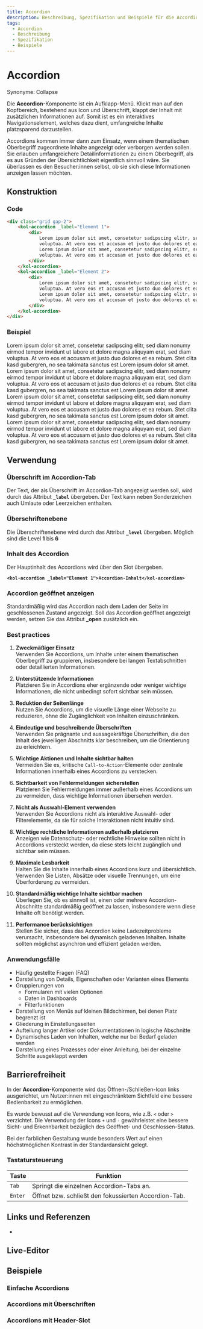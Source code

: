 ```yaml
---
title: Accordion
description: Beschreibung, Spezifikation und Beispiele für die Accordion-Komponente.
tags:
  - Accordion
  - Beschreibung
  - Spezifikation
  - Beispiele
---
```



# Accordion

Synonyme: Collapse

Die **Accordion**-Komponente ist ein Aufklapp-Menü. Klickt man auf den Kopfbereich, bestehend aus Icon und Überschrift, klappt der Inhalt mit zusätzlichen Informationen auf. Somit ist es ein interaktives Navigationselement, welches dazu dient, umfangreiche Inhalte platzsparend darzustellen.

Accordions kommen immer dann zum Einsatz, wenn einem thematischen Oberbegriff zugeordnete Inhalte angezeigt oder verborgen werden sollen. Sie erlauben umfangreichere Detailinformationen zu einem Oberbegriff, als es aus Gründen der Übersichtlichkeit eigentlich sinnvoll wäre. Sie überlassen es den Besucher:innen selbst, ob sie sich diese Informationen anzeigen lassen möchten.

## Konstruktion

### Code

```html
<div class="grid gap-2">
	<kol-accordion _label="Element 1">
		<div>
			Lorem ipsum dolor sit amet, consetetur sadipscing elitr, sed diam nonumy eirmod tempor invidunt ut labore et dolore magna aliquyam erat, sed diam
			voluptua. At vero eos et accusam et justo duo dolores et ea rebum. Stet clita kasd gubergren, no sea takimata sanctus est Lorem ipsum dolor sit amet.
			Lorem ipsum dolor sit amet, consetetur sadipscing elitr, sed diam nonumy eirmod tempor invidunt ut labore et dolore magna aliquyam erat, sed diam
			voluptua. At vero eos et accusam et justo duo dolores et ea rebum. Stet clita kasd gubergren, no sea takimata sanctus est Lorem ipsum dolor sit amet.
		</div>
	</kol-accordion>
	<kol-accordion _label="Element 2">
		<div>
			Lorem ipsum dolor sit amet, consetetur sadipscing elitr, sed diam nonumy eirmod tempor invidunt ut labore et dolore magna aliquyam erat, sed diam
			voluptua. At vero eos et accusam et justo duo dolores et ea rebum. Stet clita kasd gubergren, no sea takimata sanctus est Lorem ipsum dolor sit amet.
			Lorem ipsum dolor sit amet, consetetur sadipscing elitr, sed diam nonumy eirmod tempor invidunt ut labore et dolore magna aliquyam erat, sed diam
			voluptua. At vero eos et accusam et justo duo dolores et ea rebum. Stet clita kasd gubergren, no sea takimata sanctus est Lorem ipsum dolor sit amet.
		</div>
	</kol-accordion>
</div>
```

### Beispiel

<div class="grid gap-2">
	<kol-accordion _label="Element 1">
		<div>
			Lorem ipsum dolor sit amet, consetetur sadipscing elitr, sed diam nonumy eirmod tempor invidunt ut labore et dolore magna aliquyam erat, sed diam
			voluptua. At vero eos et accusam et justo duo dolores et ea rebum. Stet clita kasd gubergren, no sea takimata sanctus est Lorem ipsum dolor sit amet.
			Lorem ipsum dolor sit amet, consetetur sadipscing elitr, sed diam nonumy eirmod tempor invidunt ut labore et dolore magna aliquyam erat, sed diam
			voluptua. At vero eos et accusam et justo duo dolores et ea rebum. Stet clita kasd gubergren, no sea takimata sanctus est Lorem ipsum dolor sit amet.
		</div>
	</kol-accordion>
	<kol-accordion _label="Element 2">
		<div>
			Lorem ipsum dolor sit amet, consetetur sadipscing elitr, sed diam nonumy eirmod tempor invidunt ut labore et dolore magna aliquyam erat, sed diam
			voluptua. At vero eos et accusam et justo duo dolores et ea rebum. Stet clita kasd gubergren, no sea takimata sanctus est Lorem ipsum dolor sit amet.
			Lorem ipsum dolor sit amet, consetetur sadipscing elitr, sed diam nonumy eirmod tempor invidunt ut labore et dolore magna aliquyam erat, sed diam
			voluptua. At vero eos et accusam et justo duo dolores et ea rebum. Stet clita kasd gubergren, no sea takimata sanctus est Lorem ipsum dolor sit amet.
		</div>
	</kol-accordion>
</div>

## Verwendung

### Überschrift im Accordion-Tab

Der Text, der als Überschrift im Accordion-Tab angezeigt werden soll, wird durch das Attribut **`_label`** übergeben. Der Text kann neben Sonderzeichen auch Umlaute oder Leerzeichen enthalten.

### Überschriftenebene

Die Überschriftenebene wird durch das Attribut **`_level`** übergeben. Möglich sind die Level **1** bis **6**

### Inhalt des Accordion

Der Hauptinhalt des Accordions wird über den Slot übergeben.

**`<kol-accordion _label="Element 1">Accordion-Inhalt</kol-accordion>`**

### Accordion geöffnet anzeigen

Standardmäßig wird das Accordion nach dem Laden der Seite im geschlossenen Zustand angezeigt. Soll das Accordion geöffnet angezeigt werden, setzen Sie das Attribut **\_open** zusätzlich ein.

### Best practices

1. **Zweckmäßiger Einsatz**  
   Verwenden Sie Accordions, um Inhalte unter einem thematischen Oberbegriff zu gruppieren, insbesondere bei langen Textabschnitten oder detaillierten Informationen.

2. **Unterstützende Informationen**  
   Platzieren Sie in Accordions eher ergänzende oder weniger wichtige Informationen, die nicht unbedingt sofort sichtbar sein müssen.

3. **Reduktion der Seitenlänge**  
   Nutzen Sie Accordions, um die visuelle Länge einer Webseite zu reduzieren, ohne die Zugänglichkeit von Inhalten einzuschränken.

4. **Eindeutige und beschreibende Überschriften**  
   Verwenden Sie prägnante und aussagekräftige Überschriften, die den Inhalt des jeweiligen Abschnitts klar beschreiben, um die Orientierung zu erleichtern.

5. **Wichtige Aktionen und Inhalte sichtbar halten**  
   Vermeiden Sie es, kritische `Call-to-Action`-Elemente oder zentrale Informationen innerhalb eines Accordions zu verstecken.

6. **Sichtbarkeit von Fehlermeldungen sicherstellen**  
   Platzieren Sie Fehlermeldungen immer außerhalb eines Accordions um zu vermeiden, dass wichtige Informationen übersehen werden.

7. **Nicht als Auswahl-Element verwenden**  
   Verwenden Sie Accordions nicht als interaktive Auswahl- oder Filterelemente, da sie für solche Interaktionen nicht intuitiv sind.

8. **Wichtige rechtliche Informationen außerhalb platzieren**  
   Anzeigen wie Datenschutz- oder rechtliche Hinweise sollten nicht in Accordions versteckt werden, da diese stets leicht zugänglich und sichtbar sein müssen.

9. **Maximale Lesbarkeit**  
    Halten Sie die Inhalte innerhalb eines Accordions kurz und übersichtlich. Verwenden Sie Listen, Absätze oder visuelle Trennungen, um eine Überforderung zu vermeiden.

10. **Standardmäßig wichtige Inhalte sichtbar machen**  
    Überlegen Sie, ob es sinnvoll ist, einen oder mehrere Accordion-Abschnitte standardmäßig geöffnet zu lassen, insbesondere wenn diese Inhalte oft benötigt werden.

11. **Performance berücksichtigen**  
    Stellen Sie sicher, dass das Accordion keine Ladezeitprobleme verursacht, insbesondere bei dynamisch geladenen Inhalten. Inhalte sollten möglichst asynchron und effizient geladen werden.

### Anwendungsfälle

- Häufig gestellte Fragen (FAQ)
- Darstellung von Details, Eigenschaften oder Varianten eines Elements
- Gruppierungen von
  - Formularen mit vielen Optionen
  - Daten in Dashboards
  - Filterfunktionen
- Darstellung von Menüs auf kleinen Bildschirmen, bei denen Platz begrenzt ist
- Gliederung in Einstellungsseiten
- Aufteilung langer Artikel oder Dokumentationen in logische Abschnitte
- Dynamisches Laden von Inhalten, welche nur bei Bedarf geladen werden
- Darstellung eines Prozesses oder einer Anleitung, bei der einzelne Schritte ausgeklappt werden

## Barrierefreiheit

In der **Accordion**-Komponente wird das Öffnen-/Schließen-Icon links ausgerichtet, um Nutzer:innen mit eingeschränktem Sichtfeld eine bessere Bedienbarkeit zu ermöglichen.

Es wurde bewusst auf die Verwendung von Icons, wie z.B. `<` oder `>` verzichtet. Die Verwendung der Icons `+` und `-` gewährleistet eine bessere Sicht- und Erkennbarkeit bezüglich des Geöffnet- und Geschlossen-Status.

Bei der farblichen Gestaltung wurde besonders Wert auf einen höchstmöglichen Kontrast in der
Standardansicht gelegt.

### Tastatursteuerung

| Taste   | Funktion                                             |
| ------- | ---------------------------------------------------- |
| `Tab`   | Springt die einzelnen Accordion-Tabs an.             |
| `Enter` | Öffnet bzw. schließt den fokussierten Accordion-Tab. |

## Links und Referenzen

- <kol-link _href="https://www.w3.org/TR/wai-aria-practices/#accordion" _target="_blank"></kol-link>

<Readme />

<ExampleLink component="accordion" />

## Live-Editor

<LiveEditorCompact component="accordion" />

## Beispiele

### Einfache Accordions

<Configurator component="accordion" sample="basic" />

### Accordions mit Überschriften

<Configurator component="accordion" sample="headlines" />

### Accordions mit Header-Slot

<Configurator component="accordion" sample="header" />
